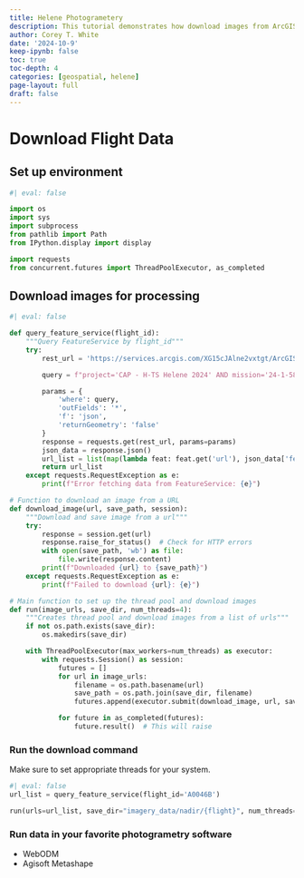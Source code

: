 ```yaml
---
title: Helene Photogrametery
description: This tutorial demonstrates how download images from ArcGIS Server into GRASS GIS.
author: Corey T. White
date: '2024-10-9'
keep-ipynb: false
toc: true
toc-depth: 4
categories: [geospatial, helene]
page-layout: full
draft: false
---
```


# Download Flight Data

## Set up environment
```python
#| eval: false

import os
import sys
import subprocess
from pathlib import Path
from IPython.display import display

import requests
from concurrent.futures import ThreadPoolExecutor, as_completed
```
## Download images for processing

```python
#| eval: false

def query_feature_service(flight_id):
    """Query FeatureService by flight_id"""
    try:
        rest_url = 'https://services.arcgis.com/XG15cJAlne2vxtgt/ArcGIS/rest/services/Image_Points_view/FeatureServer/3/query'

        query = f"project='CAP - H-TS Helene 2024' AND mission='24-1-5849' AND flight='{flight_id}'"

        params = {
            'where': query,
            'outFields': '*',
            'f': 'json',
            'returnGeometry': 'false'
        }
        response = requests.get(rest_url, params=params)
        json_data = response.json()
        url_list = list(map(lambda feat: feat.get('url'), json_data['features']))
        return url_list
    except requests.RequestException as e:
        print(f"Error fetching data from FeatureService: {e}")

# Function to download an image from a URL
def download_image(url, save_path, session):
    """Download and save image from a url"""
    try:
        response = session.get(url)
        response.raise_for_status()  # Check for HTTP errors
        with open(save_path, 'wb') as file:
            file.write(response.content)
        print(f"Downloaded {url} to {save_path}")
    except requests.RequestException as e:
        print(f"Failed to download {url}: {e}")

# Main function to set up the thread pool and download images
def run(image_urls, save_dir, num_threads=4):
    """Creates thread pool and download images from a list of urls"""
    if not os.path.exists(save_dir):
        os.makedirs(save_dir)

    with ThreadPoolExecutor(max_workers=num_threads) as executor:
        with requests.Session() as session:
            futures = []
            for url in image_urls:
                filename = os.path.basename(url)
                save_path = os.path.join(save_dir, filename)
                futures.append(executor.submit(download_image, url, save_path, session))

            for future in as_completed(futures):
                future.result()  # This will raise 

```

### Run the download command

Make sure to set appropriate threads for your system.

```python
#| eval: false
url_list = query_feature_service(flight_id='A0046B')

run(urls=url_list, save_dir="imagery_data/nadir/{flight}", num_threads=32)
```

### Run data in your favorite photogrametry software

- WebODM
- Agisoft Metashape



